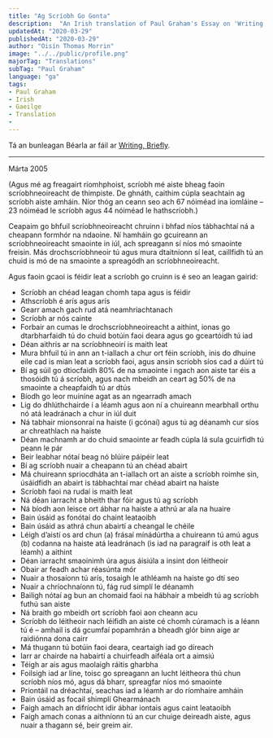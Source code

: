 ---
title: "Ag Scríobh Go Gonta"
description:  "An Irish translation of Paul Graham's Essay on 'Writing, Briefly'"
updatedAt: "2020-03-29"
publishedAt: "2020-03-29"
author: "Oisín Thomas Morrin"
image: "../../public/profile.png"
majorTag: "Translations"
subTag: "Paul Graham"
language: "ga"
tags: 
- Paul Graham
- Irish
- Gaeilge
- Translation
- 
---

Tá an bunleagan Béarla ar fáil ar [Writing, Briefly](http://www.paulgraham.com/writing44.html).

---
Márta 2005

(Agus mé ag freagairt ríomhphoist, scríobh mé aiste bheag faoin scríobhneoireacht de thimpiste. De ghnáth, caithim cúpla seachtain ag scríobh aiste amháin. Níor thóg an ceann seo ach 67 nóiméad ina iomláine – 23 nóiméad le scríobh agus 44 nóiméad le hathscríobh.)

Ceapaim go bhfuil scríobhneoireacht chruinn i bhfad níos tábhachtaí ná a cheapann formhór na ndaoine. Ní hamháin go gcuireann an scríobhneoireacht smaointe in iúl,  ach spreagann sí níos mó smaointe freisin. Más drochscríobhneoir tú agus mura dtaitníonn sí leat, caillfidh tú an chuid is mó de na smaointe a spreagódh an scríobhneoireacht.

Agus faoin gcaoi is féidir leat a scríobh go cruinn is é seo an leagan gairid: 

- Scríobh an chéad leagan chomh tapa agus is féidir
- Athscríobh é arís agus arís
- Gearr amach gach rud atá neamhriachtanach
- Scríobh ar nós cainte
- Forbair an cumas le drochscríobhneoireacht a aithint, ionas go dtarbharfaidh tú do chuid botúin faoi deara agus go gceartóidh tú iad
- Déan aithris ar na scríobhneoirí is maith leat
- Mura bhfuil tú in ann an t-iallach a chur ort féin scríobh, inis do dhuine eile cad is mian leat a scríobh faoi, agus ansin scríobh síos cad a dúirt tú
- Bí ag súil go dtiocfaidh 80% de na smaointe i ngach aon aiste tar éis a thosóidh tú á scríobh, agus nach mbeidh an ceart ag 50% de na smaointe a cheapfaidh tú ar dtús
- Bíodh go leor muiníne agat as an ngearradh amach 
- Lig do dhlúthchairde í a léamh agus aon ní a chuireann mearbhall orthu nó atá leadránach a chur in iúl duit
- Ná tabhair mionsonraí na haiste (i gcónaí) agus tú ag déanamh cur síos ar chreathlach na haiste
- Déan machnamh ar do chuid smaointe ar feadh cúpla lá sula gcuirfidh tú peann le pár
- Beir leabhar nótaí beag nó blúire páipéir leat
- Bí ag scríobh nuair a cheapann tú an chéad abairt
- Má chuireann spriocdháta an t-iallach ort an aiste a scríobh roimhe sin, úsáidfidh an abairt is tábhachtaí mar chéad abairt na haiste
- Scríobh faoi na rudaí is maith leat
- Ná déan iarracht a bheith thar fóir agus tú ag scríobh
- Ná bíodh aon leisce ort ábhar na haiste a athrú ar ala na huaire
- Bain úsáid as fonótaí do chaint leataoibh
- Bain úsáid as athrá chun abairtí a cheangal le chéile
- Léigh d’aistí os ard chun (a) frásaí mínádúrtha a chuireann tú amú agus (b) codanna na haiste atá leadránach (is iad na paragraif is oth leat a léamh) a aithint
- Déan iarracht smaoinimh úra agus áisiúla a insint don léitheoir
- Obair ar feadh achar réasúnta mór
- Nuair a thosaíonn tú arís, tosaigh le athléamh na haiste go dtí seo
- Nuair a chríochnaíonn tú, fág rud simplí le déanamh 
- Bailigh nótaí ag bun an chomaid faoi na hábhair a mbeidh tú ag scríobh futhú san aiste
- Ná braith go mbeidh ort scríobh faoi aon cheann acu
- Scríobh do léitheoir nach léifidh an aiste cé chomh cúramach is a léann tú é – amhail is dá gcumfaí popamhrán a bheadh glór binn aige ar raidiónna dona cairr
- Má thugann tú botúin faoi deara, ceartaigh iad go díreach
- Iarr ar chairde na habairtí a chuirfeadh aiféala ort a aimsiú
- Téigh ar ais agus maolaigh ráitis gharbha
- Foilsigh iad ar líne, toisc go spreagann an lucht léitheora thú chun scríobh níos mó, agus dá bharr, spreagfar níos mó smaointe
- Priontáil na dréachtaí, seachas iad a léamh ar do ríomhaire amháin
- Bain úsáid as focail shimplí Ghearmánach
- Faigh amach an difríocht idir ábhar iontais agus caint leataoibh
- Faigh amach conas a aithníonn tú an cur chuige deireadh aiste, agus nuair a thagann sé, beir greim air.